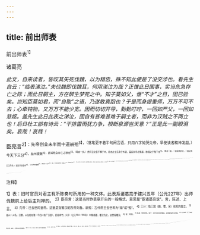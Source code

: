 ```yaml
---
---
---
```

title: 前出师表
---



前出师表<sup>1】


诸葛亮

*此文，自来读者，皆叹其矢死伐魏，以为精忠，殊不知此便是了没交涉也。看先生自云：“临表涕泣。”夫伐魏即伐魏耳，何用涕泣为哉？正惟此日国事，实当危急存亡之际；而此日嗣主，方在醉生梦死之中。知子莫如父，惟“不才”之目，固已验矣。岂知臣莫如君，而“自取”之语，乃遂敢真蹈也？于是而身提重师，万万不可不去；心牵钝物，又万万不能少宽。因而切切开导，勤勤叮咛，一回如严父，一回如慈妪。盖先生此日此表之涕泣，固自有甚难甚难于嗣主者，而非为汉贼之不两立也！后日杜工部有诗云：“干排雷雨犹力争，根断泉源岂天意？”正是此一副眼泪矣。哀哉！哀哉！*

臣亮言<sup>2】：先帝创业未半而中道崩殂<sup>3】，（落笔更不着半句闲言语，只用八字恸哭先帝，早使读者精神发越。）今天下三分<sup>4】，益州疲敝<sup>5】，此诚危急存亡之秋也<sup>6】。（笔态一伏。）然侍卫之臣不懈于内，忠志之士忘身于外者，盖追先帝之殊遇，欲报之于陛下也<sup>7】。（笔态一起。一面读其妙文，一面记其口口先帝。）诚宜开张圣听<sup>8】，以光先帝遗德<sup>9】，恢弘志士之气<sup>19】，（宜。）不宜妄自菲薄，引喻失义<sup>11】，以塞忠谏之路也<sup>12】。（不宜。宜不宜二语，发起一篇。妄自菲薄是子弟大病，引喻失义又是子弟大病，此特说尽。）宫中府中<sup>13】，俱为一体，陟罚臧否<sup>14】，不宜异同。若有作奸犯科及为忠善者，宜付有司论其刑赏<sup>15】，以昭陛下平明之理<sup>16】，不宜偏私，使内外异法也。（官中昵，府中疏。出师进表，全为此一段，可知。）
侍中、侍郎郭攸之、费祎、董允等<sup>17】，此皆良实，志虑忠纯，是以先帝简拔以遗陛下。（重之以先帝，句句不脱先帝。）愚以为宫中之事，事无
大小，悉以咨之，然后施行，必能裨补阙漏<sup>18】，有所广益。（切嘱官中。）将军向宠，性行淑均<sup>19】，晓畅军事，试用于昔日，先帝称之曰能，（重之以先帝。）是以众议举宠以为督<sup>20】，（看此处，入“众议”二字，嫌疑不小。）愚以为营中之事，悉以咨之，必能使行阵和睦，优劣得所<sup>2】。（切嘱府中。）亲贤臣，远小人，此先汉所以兴隆也；亲小人，远贤臣，此后汉所以倾颓也<sup>2】。先帝在时，每与臣论此事，未尝不叹息痛恨于桓、灵也<sup>2】。（明明龟鉴之言，亦必重以先帝，哀哉！）侍中、尚书、（陈震。）长史、参军<sup>20】，（蒋琬。）此悉贞良死节之臣也，愿陛下亲之信之，则汉室之隆，可计日而待也。（此二臣先生所进，恐出师后未必用，故又另嘱。）
臣本布衣，躬耕于南阳<sup>16】，苟全性命于乱世，不求闻达于诸侯<sup>4】。（自叙，最悲苦。）先帝不以臣卑鄙<sup>18】，猥自枉屈，三頋臣于草庐之中<sup>2】，咨臣以当世之事，由是感激，遂许先帝以驱驰3。（自叙最悲苦。）后值倾覆<sup>3】，受任于败军之际，奉命于危难之间，尔来二十有一年矣。先帝知臣谨慎，故临崩寄臣以大事也。（自叙最悲苦。）受命以来，夙夜忧叹<sup>3】，恐托付不效<sup>18】，以伤先帝之明，故五月渡泸<sup>5】，深入不毛<sup>16】。（自叙最悲苦。）今南方已定，兵甲已足，当奖率三军<sup>4】，北定中原，庶竭驽钝，攘除奸凶<sup>5】，兴复汉室，还于旧都<sup>4】，此臣所以报先帝而忠陛下之职分也。至于斟酌损益<sup>11】，进尽忠言，则攸之、祎、允之任也。（自叙最悲苦。此非以师保推三臣，盖自既解任，去而出师，则必使之自代耳。）
愿陛下托臣以讨贼兴复之效；不效，则治臣之罪，以告先帝之灵。若无兴德之言，则责攸之、祎、允等之慢，以彰其咎。（说自出师，必连三臣裨补者，此表所忧，不在外贼，而在内蛊也，哀哉！）陛下亦宜自谋，以咨诹善道43，察纳雅言<sup>14】，深追先帝遗诏<sup>15】。（要其纳言，亦必重之以先帝。）臣不胜受恩感激！今当远离，临表涕零，不知所言。

<sup>注释】

<sup>1】表：旧时官员对君主有所陈奏时所用的一种文体。此表系诸葛亮于建兴五年（公元227年）出师伐魏前上给后主刘禅的。
<sup>2】臣亮言：这是当时作表章开头的一般格式，意思是“臣诸葛亮说”。言，陈述、上言。
<sup>3】先帝：已去世的皇帝。这里是指蜀汉昭烈帝刘备。崩殂：古代帝王去世称为“崩”或“殂”。
<sup>4】三分：指三国（魏、蜀、吴）玫权的鼎立。
<sup>5】益州：州名。汉置，州治始在锥（今四川省广汉县），后徙绵竹，兴平（公元194—195年）中移成都，蜀汉仍之。这里指蜀汉。
<sup>6】秋：时刻。
<sup>7】殊遇：特别厚待。陛下：古时对君主的敬称。这里是指后主刘禅。
<sup>8】开张圣听：扩大圣明的听闻。圣听，对君主听闻的敬称。
<sup>9】光：光大、发扬。遗德：留传下来的美德。
<sup>10】恢弘：发扬、振奋。
<sup>11】引喻失义：以不恰当的引文、譬喻来为自己掩饰。引，称引。喻，譬喻。失义：不恰当、不符合原意。
<sup>12】忠谏：忠心耿耿地进谏。谏，直言规劝。
<sup>13】官中府中：宫中，皇帝（刘禅）宫中。府中，丞相（诸葛亮）府中。
<sup>14】陟（zhì至）罚：提升与惩罚。臧否（pǐ劈）：臧，善。否，恶。臧、否这里用作动词，意为“赞扬与斥责”。
<sup>15】作奸：干坏事。犯科：违反、触犯法令。科，法律条文。有司：这里指政法部门的主管官员。
<sup>16】昭：显示。理：治。
<sup>17】郭攸之：字演长，当时任侍中。费祎；字文伟，曾任侍郎，后迁侍中。董允：字休昭，当时任黄门侍郎。
<sup>18】咨：询问。裨补阙漏：弥补过失。阙，同“缺”。漏，疏漏。
<sup>19】性行淑均：性格品行，善良公正。
<sup>20】督：向宠为众议推举，任统领禁卫军的中部督。
<sup>21】行阵：行伍、军队。优劣得所：能力大小的各种人材各得其所。
<sup>22】倾颓：倾覆、衰亡。
<sup>23】桓、灵：指东汉末年的桓帝刘志和灵帝刘宏。他们重用宦官、外戚，加深了政治上的危机，使东汉日益走向衰败、覆亡。
<sup>24】尚书：指陈震。长史：指张裔。参军：指蒋琬。
<sup>25】计日：数着日子。意为“不多时”。
<sup>26】布衣：平民百姓。躬耕：亲自耕种。南阳：郡名。郡治故址在今河南省南阳市。
<sup>27】闻达：位高名扬。诸侯：这里指州，郡的行政长官。
<sup>28】卑鄙：地位低微、见识浅陋。
<sup>29】三顾：三次走访。建安十二年（公元207），刘备曾三次去隆中草庐访聘诸葛亮。
<sup>30】驱驰：为国事奔走。
<sup>31】倾覆：失败。这里是指建安十三年刘备、曹操两军战于当阳县长坂，刘军惨败一事。
<sup>32】尔来：自此（即许以“驱驰”一事）以来。
<sup>33】夙夜：早晚。夙，早晨。
<sup>34】不效：不见成效。
<sup>35】泸：泸水（今四川省南部金沙江与雅砻江合流的一段）。诸葛亮于后主建兴三年（公元225）五月，曾率军渡泸水南征孟获。
<sup>36】不毛：不长草木，五谷的地方。
<sup>37】奖：奖励、鼓励。率：统率、率领。
<sup>38】驽钝：驽，劣马。钝，不锋利的刀。借喻低能。这是谦词。
<sup>39】攘除奸凶：排除奸邪凶恶之徒。奸凶，指政治、军事上的敌人曹魏集团。
<sup>40】旧都：指洛阳。洛阳为东汉的都城，汉亡，故云旧都。
<sup>41】斟酌损益：处理问题时要慎重考虑，掌握分寸。损，减少。益，增加。
<sup>42】彰：显示。咎：过失。
<sup>43】咨诹（zōu邹）：询问。善道：治理国家的好道理。
<sup>44】雅言：正言。指正直的、正确的言论。
<sup>45】迫：追思。先帝遗诏：刘备临危时留给后主刘禅的诏书。在遗诏中，刘备嘱咐刘禅“勿以恶小而为之，勿以善小而不为。惟贤惟德，能服于人”。